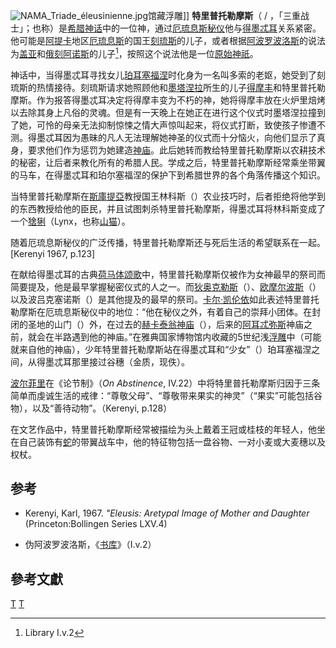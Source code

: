 [[File:NAMA_Triade_éleusinienne.jpg|thumb]]馆藏浮雕]]
'''特里普托勒摩斯'''（{{polytonic|Τριπτόλεμος}} / '''{{lang|en|Triptolemos}}'''，「三重战士」；也称'''{{lang|en|Buzyges}}'''）是[[希腊神话|希腊神话]]中的一位神，通过[[厄琉息斯秘仪|厄琉息斯秘仪]]他与[[得墨忒耳|得墨忒耳]]关系紧密。他可能是[[阿提卡|阿提卡]]地区[[厄琉息斯|厄琉息斯]]的国王[[刻琉斯|刻琉斯]]的儿子，或者根据[[阿波罗波洛斯|阿波罗波洛斯]]的说法为[[盖亚|盖亚]]和[[俄刻阿诺斯|俄刻阿诺斯]]的儿子<ref>Library I.v.2</ref>，按照这个说法他是一位[[希腊原始神|原始神祇]]。

神话中，当得墨忒耳寻找女儿[[珀耳塞福涅|珀耳塞福涅]]时化身为一名叫多索的老妪，她受到了刻琉斯的热情接待。刻琉斯请求她照顾他和[[墨塔涅拉|墨塔涅拉]]所生的儿子[[得摩丰|得摩丰]]和特里普托勒摩斯。作为报答得墨忒耳决定将得摩丰变为不朽的神，她将得摩丰放在火炉里焙烤以去除其身上凡俗的灵魂。但是有一天晚上在她正在进行这个仪式时墨塔涅拉撞到了她，可怜的母亲无法抑制惊悚之情大声惊叫起来，将仪式打断，致使孩子惨遭不测。得墨忒耳因为愚昧的凡人无法理解她神圣的仪式而十分恼火，向他们显示了真身，要求他们作为惩罚为她建造[[神庙|神庙]]。此后她转而教给特里普托勒摩斯以农耕技术的秘密，让后者来教化所有的希腊人民。学成之后，特里普托勒摩斯经常乘坐带翼的马车，在得墨忒耳和珀尔塞福涅的保护下到希腊世界的各个角落传播这个知识。

当特里普托勒摩斯在[[斯庫提亞|斯庫提亞]]教授国王林科斯（{{lang|en|Lyncus}}）农业技巧时，后者拒绝将他学到的东西教授给他的臣民，并且试图刺杀特里普托勒摩斯，得墨忒耳将林科斯变成了一个[[猞猁|猞猁]]（Lynx，也称[[山猫|山猫]]）。

随着厄琉息斯秘仪的广泛传播，特里普托勒摩斯还与死后生活的希望联系在一起。<nowiki>[Kerenyi 1967, p.123]</nowiki>

在献给得墨忒耳的古典[[荷马体颂歌|荷马体颂歌]]中，特里普托勒摩斯仅被作为女神最早的祭司而简要提及，他是最早掌握秘密仪式的人之一。而[[狄奥克勒斯|狄奥克勒斯]]（{{lang|en|Diocles}}）、[[欧摩尔波斯|欧摩尔波斯]]（{{lang|en|Eumolpos}}）以及波吕克塞诺斯（{{lang|en|Polyxinus}}）是其他提及的最早的祭司。[[卡尔·凯伦依|卡尔·凯伦依]]如此表述特里普托勒摩斯在厄琉息斯秘仪中的地位：“他在秘仪之外，有着自己的崇拜小团体。在封闭的圣地的山门（{{lang|en|Propylaia}}）外，在过去的[[赫卡泰翁神庙|赫卡泰翁神庙]]（{{lang|en|Hekataion}}），后来的[[阿耳忒弥斯|阿耳忒弥斯]]神庙之前，就会在半路遇到他的神庙。”在雅典国家博物馆内收藏的5世纪浅[[浮雕|浮雕]]中（可能就来自他的神庙），少年特里普托勒摩斯站在得墨忒耳和“少女”（''{{lang|en|kore}}''）珀耳塞福涅之间，从得墨忒耳那里接过谷穗（金质，现佚）。

[[波尔菲里|波尔菲里]]在《论节制》（''On Abstinence'', IV.22）中将特里普托勒摩斯归因于三条简单而虔诚生活的戒律：“尊敬父母”、“尊敬带来果实的神灵”（“果实”可能包括谷物），以及“善待动物”。（Kerenyi, p.128）

在文艺作品中，特里普托勒摩斯经常被描绘为头上戴着王冠或桂枝的年轻人，他坐在自己装饰有[[蛇|蛇]]的带翼战车中，他的特征物包括一盘谷物、一对小麦或大麦穗以及权杖。

==参考==
* Kerenyi, Karl, 1967. ''"Eleusis: Aretypal Image of Mother and Daughter'' (Princeton:Bollingen Series LXV.4)
* {{note|library}}伪阿波罗波洛斯，《[[书库|书库]]》（I.v.2）
== 參考文獻 ==

{{reflist}}

{{Commonscat|Triptolemus}}
{{克托尼俄斯}}
[[Category:希臘神祇|T]]
[[Category:克托尼俄斯|T]]